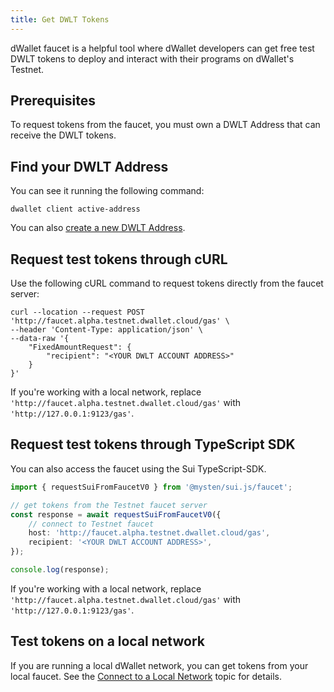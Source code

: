 ```yaml
---
title: Get DWLT Tokens
---
```


dWallet faucet is a helpful tool where dWallet developers can get free test DWLT tokens to deploy and interact with their programs on dWallet's Testnet.

## Prerequisites

To request tokens from the faucet, you must own a DWLT Address that can receive the DWLT tokens.

## Find your DWLT Address
You can see it running the following command:
```
dwallet client active-address
```

You can also [create a new DWLT Address](./get-address).

## Request test tokens through cURL

Use the following cURL command to request tokens directly from the faucet server:

```
curl --location --request POST 'http://faucet.alpha.testnet.dwallet.cloud/gas' \
--header 'Content-Type: application/json' \
--data-raw '{
    "FixedAmountRequest": {
        "recipient": "<YOUR DWLT ACCOUNT ADDRESS>"
    }
}'
```

If you're working with a local network, replace `'http://faucet.alpha.testnet.dwallet.cloud/gas'` with `'http://127.0.0.1:9123/gas'`.

## Request test tokens through TypeScript SDK

You can also access the faucet using the Sui TypeScript-SDK.

```typescript
import { requestSuiFromFaucetV0 } from '@mysten/sui.js/faucet';

// get tokens from the Testnet faucet server
const response = await requestSuiFromFaucetV0({
    // connect to Testnet faucet
    host: 'http://faucet.alpha.testnet.dwallet.cloud/gas',
    recipient: '<YOUR DWLT ACCOUNT ADDRESS>',
});

console.log(response);
```

If you're working with a local network, replace `'http://faucet.alpha.testnet.dwallet.cloud/gas'` with `'http://127.0.0.1:9123/gas'`.

## Test tokens on a local network

If you are running a local dWallet network, you can get tokens from your local faucet. See the [Connect to a Local Network](./local-network.mdx#use-the-local-faucet) topic for details.